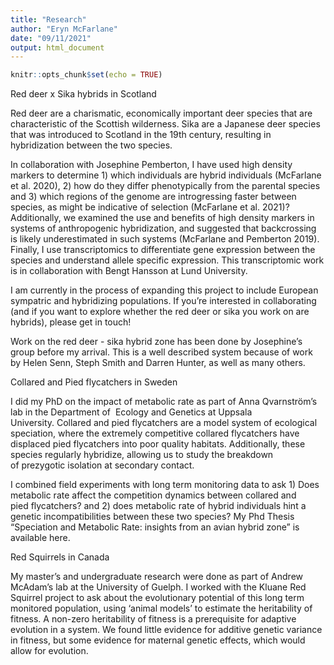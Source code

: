 ```yaml
---
title: "Research"
author: "Eryn McFarlane"
date: "09/11/2021"
output: html_document
---
```


```r
knitr::opts_chunk$set(echo = TRUE)
```
Red deer x Sika hybrids in Scotland

Red deer are a charismatic, economically important deer species that are characteristic of the Scottish wilderness. Sika are a Japanese deer species that was introduced to Scotland in the 19th century, resulting in hybridization between the two species.

In collaboration with Josephine Pemberton, I have used high density markers to determine 1) which individuals are hybrid individuals (McFarlane et al. 2020), 2) how do they differ phenotypically from the parental species and 3) which regions of the genome are introgressing faster between species, as might be indicative of selection (McFarlane et al. 2021)? Additionally, we examined the use and benefits of high density markers in systems of anthropogenic hybridization, and suggested that backcrossing is likely underestimated in such systems (McFarlane and Pemberton 2019). Finally, I use transcriptomics to differentiate gene expression between the species and understand allele specific expression. This transcriptomic work is in collaboration with Bengt Hansson at Lund University.

I am currently in the process of expanding this project to include European sympatric and hybridizing populations. If you're interested in collaborating (and if you want to explore whether the red deer or sika you work on are hybrids), please get in touch!

Work on the red deer - sika hybrid zone has been done by Josephine's group before my arrival. This is a well described system because of work by Helen Senn, Steph Smith and Darren Hunter, as well as many others.

Collared and Pied flycatchers in Sweden

I did my PhD on the impact of metabolic rate as part of Anna Qvarnström's lab in the Department of  Ecology and Genetics at Uppsala University. Collared and pied flycatchers are a model system of ecological speciation, where the extremely competitive collared flycatchers have displaced pied flycatchers into poor quality habitats. Additionally, these species regularly hybridize, allowing us to study the breakdown of prezygotic isolation at secondary contact.

I combined field experiments with long term monitoring data to ask 1) Does metabolic rate affect the competition dynamics between collared and pied flycatchers? and 2) does metabolic rate of hybrid individuals hint a genetic incompatibilities between these two species? My Phd Thesis “Speciation and Metabolic Rate: insights from an avian hybrid zone” is available here.

Red Squirrels in Canada

My master’s and undergraduate research were done as part of Andrew McAdam’s lab at the University of Guelph. I worked with the Kluane Red Squirrel project to ask about the evolutionary potential of this long term monitored population, using 'animal models' to estimate the heritability of fitness. A non-zero heritability of fitness is a prerequisite for adaptive evolution in a system. We found little evidence for additive genetic variance in fitness, but some evidence for maternal genetic effects, which would allow for evolution.
